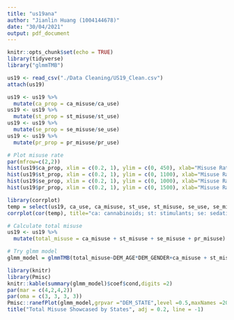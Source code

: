 ```yaml
---
title: "us19ana"
author: "Jianlin Huang (1004144678)"
date: "30/04/2021"
output: pdf_document
---
```


```r
knitr::opts_chunk$set(echo = TRUE)
library(tidyverse)
library("glmmTMB")
```

```r
us19 <- read_csv("./Data Cleaning/US19_Clean.csv")
attach(us19)
```
```r
us19 <- us19 %>%
  mutate(ca_prop = ca_misuse/ca_use)
us19 <- us19 %>%
  mutate(st_prop = st_misuse/st_use)
us19 <- us19 %>%
  mutate(se_prop = se_misuse/se_use)
us19 <- us19 %>%
  mutate(pr_prop = pr_misuse/pr_use)
```

```r
# Plot misuse rate
par(mfrow=c(2,2))
hist(us19$ca_prop, xlim = c(0.2, 1), ylim = c(0, 450), xlab="Misuse Rate", main = "Cannabinoids Misuse Distribution")
hist(us19$st_prop, xlim = c(0.2, 1), ylim = c(0, 1100), xlab="Misuse Rate", main = "Stimulants Misuse Distribution")
hist(us19$se_prop, xlim = c(0.2, 1), ylim = c(0, 1000), xlab="Misuse Rate", main = "Sedatives Misuse Distribution")
hist(us19$pr_prop, xlim = c(0.2, 1), ylim = c(0, 1500), xlab="Misuse Rate", main = "Pain Reliever Misuse Distribution")
```
```r
library(corrplot)
temp = select(us19, ca_use, ca_misuse, st_use, st_misuse, se_use, se_misuse, pr_use, pr_misuse)
corrplot(cor(temp), title="ca: cannabinoids; st: stimulants; se: sedatives; pr: pain relievers", mar=c(0,0,1,0))
```

```r
# Calculate total misuse
us19 <- us19 %>%
  mutate(total_misuse = ca_misuse + st_misuse + se_misuse + pr_misuse)
```

```r
# Try glmm model
glmm_model = glmmTMB(total_misuse~DEM_AGE*DEM_GENDER+ca_misuse + st_misuse + se_misuse + pr_misuse +(1|DEM_STATE/DEM_ZIP),data =us19, family =poisson(link = "log"))
```

```r
library(knitr)
library(Pmisc)
knitr::kable(summary(glmm_model)$coef$cond,digits =2)
par(mar = c(4,2,4,2))
par(oma = c(3, 3, 3, 3))
Pmisc::ranefPlot(glmm_model,grpvar ="DEM_STATE",level =0.5,maxNames =20, xlab = "Difference to the standard level")
title("Total Misuse Showcased by States", adj = 0.2, line = -1)
```
